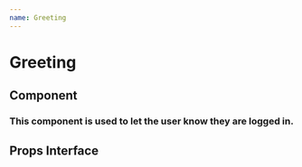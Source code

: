 ```yaml
---
name: Greeting
---
```


# Greeting

## Component

### This component is used to let the user know they are logged in.

<Playground>
    <Greeting
        name={sessionStore.user.name}
        switchApp={sessionStore.switchApp}
    />
</Playground>

## Props Interface

<PropsTable of={Greeting} /> 
